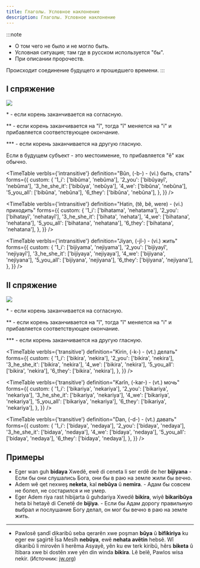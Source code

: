 ```yaml
---
title: Глаголы. Условное наклонение
description: Глаголы. Условное наклонение
---
```



:::note

- О том чего не было и не могло быть.
- Условная ситуация; там где в русском используется "бы".
- При описании пророчеств.

Происходит соединение будущего и прошедшего времени.
:::

## I спряжение

![](/img/chapter-9/schema-1.png)

\* - если корень заканчивается на согласную.

\*\* - если корень заканчивается на "î", тогда "î" меняется на "i" и прибавляется соответствующее окончание.

\*\*\* - если корень заканчивается на другую гласную.

Если в будущем субъект - это местоимение, то прибавляется "ê" как обычно.

<TimeTable
  verbIs={'intransitive'}
  definition="Bûn, (-b-) - (vi.) быть, стать"
  forms={{
    custom: {
      '1_i': ['bibûma', 'nebûma'],
      '2_you': ['bibûyayî', 'nebûma'],
      '3_he_she_it': ['bibûya', 'nebûya'],
      '4_we': ['bibûna', 'nebûna'],
      '5_you_all': ['bibûna', 'nebûna'],
      '6_they': ['bibûna', 'nebûna'],
    },
  }}
/>

<TimeTable
  verbIs={'intransitive'}
  definition="Hatin, (tê, bê, were) - (vi.) приходить"
  forms={{
    custom: {
      '1_i': ['bihatama', 'nehatama'],
      '2_you': ['bihatayî', 'nehatayî'],
      '3_he_she_it': ['bihata', 'nehata'],
      '4_we': ['bihatana', 'nehatana'],
      '5_you_all': ['bihatana', 'nehatana'],
      '6_they': ['bihatana', 'nehatana'],
    },
  }}
/>

<TimeTable
  verbIs={'intransitive'}
  definition="Jiyan, (-jî-) - (vi.) жить"
  forms={{
    custom: {
      '1_i': ['bijiyama', 'nejiyama'],
      '2_you': ['bijiyayî', 'nejiyayî'],
      '3_he_she_it': ['bijiyaya', 'nejiyaya'],
      '4_we': ['bijiyana', 'nejiyana'],
      '5_you_all': ['bijiyana', 'nejiyana'],
      '6_they': ['bijiyana', 'nejiyana'],
    },
  }}
/>

## II спряжение

![](/img/chapter-9/schema-2.png)

\* - если корень заканчивается на согласную.

\*\* - если корень заканчивается на "î", тогда "î" меняется на "i" и прибавляется соответствующее окончание.

\*\*\* - если корень заканчивается на другую гласную.

<TimeTable
  verbIs={'transitive'}
  definition="Kirin, (-k-) - (vt.) делать"
  forms={{
    custom: {
      '1_i': ['bikira', 'nekira'],
      '2_you': ['bikira', 'nekira'],
      '3_he_she_it': ['bikira', 'nekira'],
      '4_we': ['bikira', 'nekira'],
      '5_you_all': ['bikira', 'nekira'],
      '6_they': ['bikira', 'nekira'],
    },
  }}
/>

<TimeTable
  verbIs={'transitive'}
  definition="Karîn, (-kar-) - (vt.) мочь"
  forms={{
    custom: {
      '1_i': ['bikariya', 'nekariya'],
      '2_you': ['bikariya', 'nekariya'],
      '3_he_she_it': ['bikariya', 'nekariya'],
      '4_we': ['bikariya', 'nekariya'],
      '5_you_all': ['bikariya', 'nekariya'],
      '6_they': ['bikariya', 'nekariya'],
    },
  }}
/>

<TimeTable
  verbIs={'transitive'}
  definition="Dan, (-d-) - (vt.) давать"
  forms={{
    custom: {
      '1_i': ['bidaya', 'nedaya'],
      '2_you': ['bidaya', 'nedaya'],
      '3_he_she_it': ['bidaya', 'nedaya'],
      '4_we': ['bidaya', 'nedaya'],
      '5_you_all': ['bidaya', 'nedaya'],
      '6_they': ['bidaya', 'nedaya'],
    },
  }}
/>

## Примеры

- Eger wan guh **bidaya** Xwedê, ewê di ceneta li ser erdê de her **bijiyana** - Если бы они слушались Бога, они бы в раю на земле жили бы вечно.
- Adem wê qet nexweş **neketa**, kal **nebûya** û **nemira**. - Адам бы совсем не болел, не состарился и не умер.
- Eger Adem riya rast hibijarta û guhdariya Xwedê **bikira**, wiyê **bikaribûya** heta bi hetayê di Cenetê de **bijiya**. - Если бы Адам дорогу правильную выбрал и послушание Богу делал, он мог бы вечно в раю на земле жить.

---

- Pawlosê şandî dikaribû seba qerarên xwe poşman **bûya** û **bifikiriya** ku eger ew şagirtê Îsa Mesîh **nebûya**, ewê **nehata avêtin** hebsê.
  Wî dikaribû li mirovên li herêma Asyayê, yên ku ew terk kiribû, hêrs **biketa** û îtibara xwe bi dostên xwe yên din winda **bikira**.
  Lê belê, Pawlos wisa nekir. (Источник: [jw.org](https://www.jw.org/kmr-x-rd/kitebxane/kovar/birca-cavderiye-capa-lekoline-adar-2021/Em-Çawa-Dikarin-ji-Kitêba-Pîroz-Qewetê-Bistînin/#p24))
